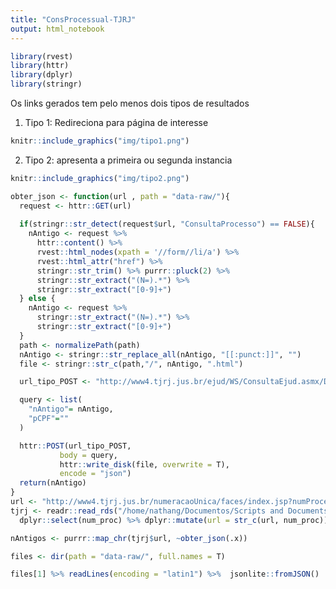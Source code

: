 ```yaml
---
title: "ConsProcessual-TJRJ"
output: html_notebook
---
```


```r
library(rvest)
library(httr)
library(dplyr)
library(stringr)
```

Os links gerados tem pelo menos dois tipos de resultados

1. Tipo 1: Redireciona para página de interesse

```r
knitr::include_graphics("img/tipo1.png")
```

2. Tipo 2: apresenta a primeira ou segunda instancia

```r
knitr::include_graphics("img/tipo2.png")
```

```r
obter_json <- function(url , path = "data-raw/"){
  request <- httr::GET(url)
  
  if(stringr::str_detect(request$url, "ConsultaProcesso") == FALSE){
    nAntigo <- request %>%
      httr::content() %>%
      rvest::html_nodes(xpath = '//form//li/a') %>% 
      rvest::html_attr("href") %>%
      stringr::str_trim() %>% purrr::pluck(2) %>% 
      stringr::str_extract("(N=).*") %>% 
      stringr::str_extract("[0-9]+")
  } else {
    nAntigo <- request %>% 
      stringr::str_extract("(N=).*") %>% 
      stringr::str_extract("[0-9]+")
  }
  path <- normalizePath(path)
  nAntigo <- stringr::str_replace_all(nAntigo, "[[:punct:]]", "")
  file <- stringr::str_c(path,"/", nAntigo, ".html")

  url_tipo_POST <- "http://www4.tjrj.jus.br/ejud/WS/ConsultaEjud.asmx/DadosProcesso_1"

  query <- list(
    "nAntigo"= nAntigo,
    "pCPF"=""
  )

  httr::POST(url_tipo_POST,
           body = query,
           httr::write_disk(file, overwrite = T),
           encode = "json")
  return(nAntigo)
}
url <- "http://www4.tjrj.jus.br/numeracaoUnica/faces/index.jsp?numProcesso="  
tjrj <- readr::read_rds("/home/nathang/Documentos/Scripts and Documents/ESTAGIO_ABJ/ABJ/tjs/jurisprudencia/TJRJ/data-raw/data-raw_rds/exemplo.rds") %>% 
  dplyr::select(num_proc) %>% dplyr::mutate(url = str_c(url, num_proc))

nAntigos <- purrr::map_chr(tjrj$url, ~obter_json(.x))

files <- dir(path = "data-raw/", full.names = T)

files[1] %>% readLines(encoding = "latin1") %>%  jsonlite::fromJSON()
```


